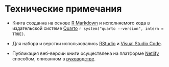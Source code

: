 # Технические примечания {.appendix}

* Книга созданна на основе [R Markdown](https://rmarkdown.rstudio.com/) и исполняемого кода в издательской системе [Quarto](https://quarto.org/) `r system("quarto --version", intern = TRUE)`. 

* Для набора и верстки использовались [RStudio](https://www.rstudio.com/) и [Visual Studio Code](https://code.visualstudio.com/).

* Публикация веб-версии книги осуществлена на платформе [Netlify](https://netlify.com/) способом, описанном в [руководстве](https://quarto.org/docs/publishing/netlify.html).

